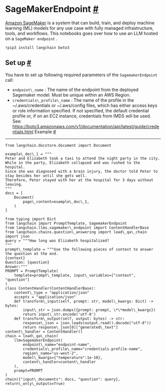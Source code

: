  SageMakerEndpoint
 [#](#sagemakerendpoint "Permalink to this headline")
=========================================================================
[Amazon SageMaker](https://aws.amazon.com/sagemaker/) 
 is a system that can build, train, and deploy machine learning (ML) models for any use case with fully managed infrastructure, tools, and workflows.
 This notebooks goes over how to use an LLM hosted on a
 `SageMaker
 endpoint`
 .
```
!pip3 install langchain boto3
```
 Set up
 [#](#set-up "Permalink to this headline")
---------------------------------------------------
 You have to set up following required parameters of the
 `SagemakerEndpoint`
 call:
* `endpoint\_name`
 : The name of the endpoint from the deployed Sagemaker model.
Must be unique within an AWS Region.
* `credentials\_profile\_name`
 : The name of the profile in the ~/.aws/credentials or ~/.aws/config files, which
has either access keys or role information specified.
If not specified, the default credential profile or, if on an EC2 instance,
credentials from IMDS will be used.
See: https://boto3.amazonaws.com/v1/documentation/api/latest/guide/credentials.html
 Example
 [#](#example "Permalink to this headline")
-----------------------------------------------------
```
from langchain.docstore.document import Document
```
```
example\_doc\_1 = """
Peter and Elizabeth took a taxi to attend the night party in the city. While in the party, Elizabeth collapsed and was rushed to the hospital.
Since she was diagnosed with a brain injury, the doctor told Peter to stay besides her until she gets well.
Therefore, Peter stayed with her at the hospital for 3 days without leaving.
"""
docs = [
    Document(
        page\_content=example\_doc\_1,
    )
]
```
```
from typing import Dict
from langchain import PromptTemplate, SagemakerEndpoint
from langchain.llms.sagemaker\_endpoint import ContentHandlerBase
from langchain.chains.question\_answering import load\_qa\_chain
import json
query = """How long was Elizabeth hospitalized?
"""
prompt\_template = """Use the following pieces of context to answer the question at the end.
{context}
Question: {question}
Answer:"""
PROMPT = PromptTemplate(
    template=prompt\_template, input\_variables=["context", "question"]
)
class ContentHandler(ContentHandlerBase):
    content\_type = "application/json"
    accepts = "application/json"
    def transform\_input(self, prompt: str, model\_kwargs: Dict) -> bytes:
        input\_str = json.dumps({prompt: prompt, \*\*model\_kwargs})
        return input\_str.encode('utf-8')
    def transform\_output(self, output: bytes) -> str:
        response\_json = json.loads(output.read().decode("utf-8"))
        return response\_json[0]["generated\_text"]
content\_handler = ContentHandler()
chain = load\_qa\_chain(
    llm=SagemakerEndpoint(
        endpoint\_name="endpoint-name", 
        credentials\_profile\_name="credentials-profile-name", 
        region\_name="us-west-2", 
        model\_kwargs={"temperature":1e-10},
        content\_handler=content\_handler
    ),
    prompt=PROMPT
)
chain({"input\_documents": docs, "question": query}, return\_only\_outputs=True)
```
